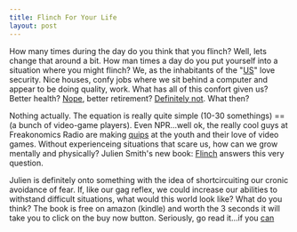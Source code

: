 ```yaml
---
title: Flinch For Your Life
layout: post
---
```


How many times during the day do you think that you flinch? Well, lets change
that around a bit. How man times a day do you put yourself into a situation
where you might flinch? We, as the inhabitants of the
"[US](http://www.the-joke-box.com/pictures/tomahawk-utility-belt.jpg)" love
security. Nice houses, confy jobs where we sit behind a computer and appear to
be doing quality, work. What has all of this confort given us? Better health?
[Nope](http://www.gohealthinsurance.com/blog-resources/american-health-care-info/),
better retirement? [Definitely
not](http://jobs.aol.com/articles/2011/12/15/most-employees-not-prepared-for-retirement-infographic/).
What then?

Nothing actually. The equation is really quite simple (10-30 somethings) == (a
bunch of video-game players). Even NPR...well ok, the really cool guys at
Freakonomics Radio are making
[quips](#)
at the youth and their love of video games. Without experienceing situations
that scare us, how can we grow mentally and physically? Julien Smith's new book:
[Flinch](http://www.amazon.com/s?url=search-alias=aps&field-keywords=flinch&tag=alfredapp-20)
answers this very question.

Julien is definitely onto something with the idea of shortcircuiting our cronic
avoidance of fear. If, like our gag reflex, we could increase our abilities to
withstand difficult situations, what would this world look like? What do you
think? The book is free on amazon (kindle) and worth the 3 seconds it will take
you to click on the buy now button. Seriously, go read it...if you
[can](http://youtu.be/-JFfN5pKzFU)
